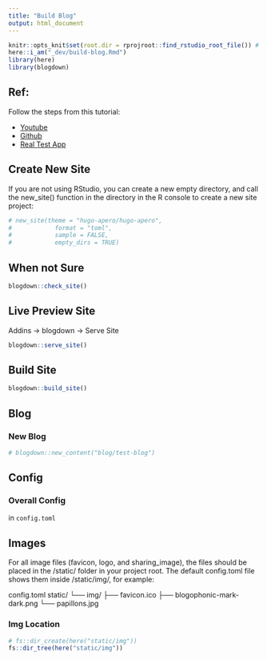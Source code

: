 ```yaml
---
title: "Build Blog"
output: html_document
---
```


```r
knitr::opts_knit$set(root.dir = rprojroot::find_rstudio_root_file()) # Set WD to Root
here::i_am("_dev/build-blog.Rmd")
library(here)
library(blogdown)
```

## Ref:

Follow the steps from this tutorial:

-  [Youtube](https://www.youtube.com/watch?v=MrW5XFf7aps&t=1263)
-  [Github](https://github.com/ivelasq/2022-01-25_building-a-blog-with-r)   
-  [Real Test App](https://hugo-apero-docs.netlify.app)

## Create New Site

If you are not using RStudio, you can create a new empty directory, and call the new_site() function in the directory in the R console to create a new site project:

```r
# new_site(theme = "hugo-apero/hugo-apero", 
#            format = "toml",
#            sample = FALSE,
#            empty_dirs = TRUE)
```


## When not Sure

```r
blogdown::check_site()
```


## Live Preview Site

Addins -> blogdown -> Serve Site

```r
blogdown::serve_site()
```

## Build Site

```r
blogdown::build_site()
```


## Blog

### New Blog

```r
# blogdown::new_content("blog/test-blog")
```



## Config

### Overall Config

in `config.toml`


## Images

For all image files (favicon, logo, and sharing_image), the files should be placed in the /static/ folder in your project root. The default config.toml file shows them inside /static/img/, for example:

config.toml
static/
└── img/
    ├── favicon.ico 
    ├── blogophonic-mark-dark.png
    └── papillons.jpg
    
### Img Location
    
```r
# fs::dir_create(here("static/img"))
fs::dir_tree(here("static/img"))
```
    
    
    
    
    
